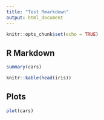 ```yaml
---
title: "Test Rmarkdown"
output: html_document
---
```


```r
knitr::opts_chunk$set(echo = TRUE)
```

## R Markdown

```r
summary(cars)
```


```r
knitr::kable(head(iris))
```

## Plots

```r
plot(cars)
```
